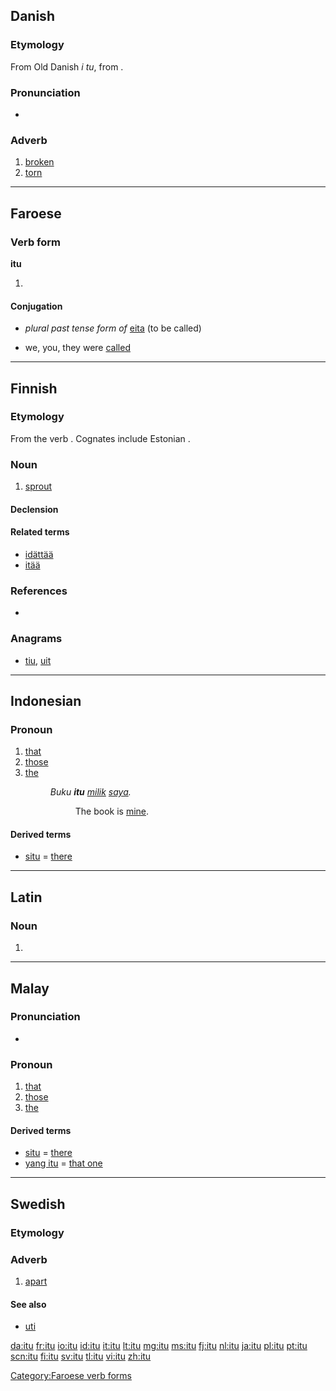 ==Danish==

===Etymology===
From Old Danish ''i tu'', from {{etyl|non|da}} {{term|í tvau||in two|lang=da}}.

===Pronunciation===
* {{IPA|/ituː/|[iˈtˢuːˀ]|lang=da}}

===Adverb===
{{head|da|adverb}}

# [[broken]]
# [[torn]]

----

==Faroese==

===Verb form===
'''itu'''

# {{defn|lang=fo}}

====Conjugation====
{{fo-conj-eita}}

* ''plural past tense form of'' [[eita]] (to be called)

* we, you, they were [[called]]

[[Category:Faroese verb forms]]

----

==Finnish==

===Etymology===
From the verb {{term|itää}}. Cognates include Estonian {{term|idu}}.

===Noun===
{{fi-noun}}

# [[sprout]]

====Declension====
{{fi-decl-valo|i|t|d|u}}

====Related terms====
* [[idättää]]
* [[itää]]

===References===
* {{R:Hakkinen 2005}}

===Anagrams===
* [[tiu#Finnish|tiu]], [[uit#Finnish|uit]]

----

==Indonesian==

===Pronoun===
{{head|id|pronoun}}

# [[that]]
# [[those]]
# [[the]]
#: ''Buku '''itu''' [[milik]] [[saya]].''
#:: The book is [[mine]].

====Derived terms====
* [[situ]] = [[there]]

----

==Latin==

===Noun===
{{la-noun-form|itū}}

# {{inflection of|itus|itus|abl|s|lang=la}}

----

==Malay==

===Pronunciation===
* {{IPA|/itu/|lang=ms}}

===Pronoun===
{{head|ms|pronoun}}

# [[that]]
# [[those]]
# [[the]]

====Derived terms====
* [[situ]] = [[there]]
* [[yang itu]] = [[that one]]

----

==Swedish==

===Etymology===
{{compound|i|t1=in|tu|t2=two|lang=sv}}

===Adverb===
{{head|sv|adverb}}

# [[apart]]

====See also====
* [[uti]]

[[da:itu]]
[[fr:itu]]
[[io:itu]]
[[id:itu]]
[[it:itu]]
[[lt:itu]]
[[mg:itu]]
[[ms:itu]]
[[fj:itu]]
[[nl:itu]]
[[ja:itu]]
[[pl:itu]]
[[pt:itu]]
[[scn:itu]]
[[fi:itu]]
[[sv:itu]]
[[tl:itu]]
[[vi:itu]]
[[zh:itu]]